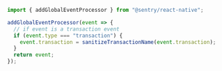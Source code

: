 ```javascript
import { addGlobalEventProcessor } from "@sentry/react-native";

addGlobalEventProcessor(event => {
  // if event is a transaction event
  if (event.type === "transaction") {
    event.transaction = sanitizeTransactionName(event.transaction);
  }
  return event;
});
```
